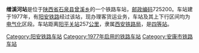 {{noteTA
|1=zh-cn:始发车次; zh-hk:列車班次;
|2=zh-cn:车次; zh-hk:班次;
}}
{{Infobox China railway station 
|车站名称 = 缯溪河站
|车站名称拼音 = 
|车站地址 = [[陕西省|陕西省]][[石泉县|石泉县]]
|归属 = [[西安铁路局|西安铁路局]]
|车站等级 = [[四等站_(中铁)|四等站]]
|线路 = [[阳安铁路|阳安铁路]]
}}
'''缯溪河站'''是位于[[陕西省|陕西省]][[石泉县|石泉县]][[曾溪乡|曾溪乡]]的一个铁路车站，[[邮政编码|邮政编码]]725200。车站建于1977年，有[[阳安铁路|阳安铁路]]经过该站，现办理客货运业务，车站及其上下行区间均为[[电气化|电气化]]区段。车站距离[[阳平关站|阳平关站]]257[[公里|公里]]，隶属[[西安铁路局|西安铁路局]]，是[[四等站_(中铁)|四等站]]。

{{start rail box}}
{{s-inop|[[茶镇站|茶镇站]]}}
{{s-line|[[阳安铁路|阳安铁路]]}}
{{s-inop|[[石泉县站|石泉县站]]}}
{{end box}}
{{阳安铁路}}
{{铁路车站小作品}}
{{陕西小作品}}

[[Category:阳安铁路车站|Category:阳安铁路车站]]
[[Category:1977年启用的铁路车站|Category:1977年启用的铁路车站]]
[[Category:安康市铁路车站|Category:安康市铁路车站]]